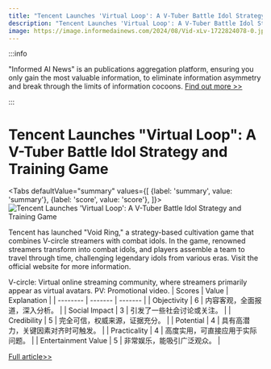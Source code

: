 ```yaml
---
title: "Tencent Launches 'Virtual Loop': A V-Tuber Battle Idol Strategy and Training Game"
description: "Tencent Launches 'Virtual Loop': A V-Tuber Battle Idol Strategy and Training Game"
image: https://image.informedainews.com/2024/08/Vid-xLv-1722824078-0.jpg
---
```



:::info

"Informed AI News" is an publications aggregation platform, ensuring you only gain the most valuable information, to eliminate information asymmetry and break through the limits of information cocoons.  [Find out more >>](/)

:::

# Tencent Launches "Virtual Loop": A V-Tuber Battle Idol Strategy and Training Game


<Tabs
	defaultValue="summary"
	values={[
	{label: 'summary', value: 'summary'},
	{label: 'score', value: 'score'},
]}>
<TabItem value="summary">
<img
  src="https://image.informedainews.com/2024/08/Vid-xLv-1722824078-0.jpg"
  alt="Tencent Launches 'Virtual Loop': A V-Tuber Battle Idol Strategy and Training Game"
/>



Tencent has launched "Void Ring," a strategy-based cultivation game that combines V-circle streamers with combat idols. In the game, renowned streamers transform into combat idols, and players assemble a team to travel through time, challenging legendary idols from various eras. Visit the official website for more information.

V-circle: Virtual online streaming community, where streamers primarily appear as virtual avatars.
PV: Promotional video.
</TabItem>
<TabItem value="score">
	| Scores     | Value   | Explanation |
	| -------- | ------- | ------- |
	| Objectivity  | 6    | 内容客观，全面报道，深入分析。    |
	| Social Impact | 3     | 引发了一些社会讨论或关注。    |
	| Credibility    | 5    | 完全可信，权威来源，证据充分。    |
	| Potential    | 4    | 具有高潜力，关键因素对齐时可触发。    |
	| Practicality    | 4    | 高度实用，可直接应用于实际问题。    |
	| Entertainment Value    | 5    | 非常娱乐，能吸引广泛观众。    |
</TabItem>
</Tabs>

[Full article>>](https://www.gcores.com/articles/186200)
